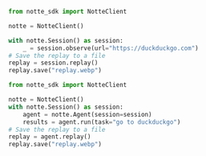 
<CodeGroup>

```python session.py
from notte_sdk import NotteClient

notte = NotteClient()

with notte.Session() as session:
    _ = session.observe(url="https://duckduckgo.com")
# Save the replay to a file
replay = session.replay()
replay.save("replay.webp")

```

```python agent.py
from notte_sdk import NotteClient

notte = NotteClient()
with notte.Session() as session:
    agent = notte.Agent(session=session)
    results = agent.run(task="go to duckduckgo")
# Save the replay to a file
replay = agent.replay()
replay.save("replay.webp")

```

</CodeGroup>
